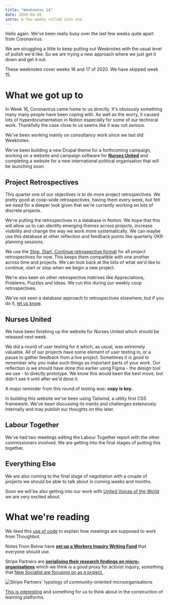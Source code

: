 ```yaml
---
title: "Weeknotes 14"
date: 2020-04-26
intro: A few weeks rolled into one
---
```

Hello again. We've been really busy over the last few weeks quite apart from Coronavirus.

We are struggling a little to keep putting out Weeknotes with the usual level of polish we'd like. So we are trying a new approach where we just get it down and get it out.

These weeknotes cover weeks 16 and 17 of 2020. We have skipped week 15.

# What we got up to

In Week 16, Coronavirus came home to us directly. It's obviously something many many people have been coping with. As well as the worry, it caused lots of hyperdocumentation in Notion especially for some of our technical work. Thankfully the case close to us seems like it was not serious.

We've been working mainly on consultancy work since we last did Weeknotes.

We've been building a new Drupal theme for a forthcoming campaign, working on a website and campaign software for [**Nurses United**](https://twitter.com/nurses_united/) and completing a website for a new international political organisation that will be launching soon.

## Project Retrospectives

This quarter one of our objectives is to do more project retrospectives. We pretty good at coop-wide retrospectives, having them every week, but felt we need for a deeper look given that we're currently working on lots of discrete projects.

We're putting the retrospectives in a database in Notion. We hope that this will allow us to can identify emerging themes across projects, increase visibility and change the way we work more systematically. We can maybe use this database at other reflection and feedback points like quarterly OKR planning sessions.

We use the [Stop, Start, Continue retrospective format](https://www.groupmap.com/map-templates/start-stop-continue-retrospective/) for all project retrospectives for now. This keeps them compatible with one another across time and projects. We can look back at the lists of what we'd like to continue, start or stop when we begin a new project.

We're also keen on other retrospective matrixes like Appreciations, Problems, Puzzles and Ideas. We run this during our weekly coop retrospectives.

We've not seen a database approach to retrospectives elsewhere, but if you do it, [let us know](mailto:hello@commonknowledge.coop).

## Nurses United

We have been finishing up the website for Nurses United which should be released next week.

We did a round of user testing for it which, as usual, was extremely valuable. All of our projects have some element of user testing in, or a pause to gather feedback from a live project. Sometimes it is good to remember why you make such things as important parts of your work. Our reflection is we should have done this earlier using Figma - the design tool we use - to directly prototype. We know this would been the best move, but didn't see it until after we'd done it.

A major reminder from this round of testing was: **copy is key.**

In building this website we've been using Tailwind, a utility first CSS framework. We've been discussing its merits and challenges extensively internally and may publish our thoughts on this later.

## Labour Together

We've had two meetings editing the Labour Together report with the other commissioners involved. We are getting into the final stages of putting this together.

## Everything Else

We are also coming to the final stage of negotiation with a couple of projects we should be able to talk about in coming weeks and months.

Soon we will be also getting into our work with [United Voices of the World](https://www.uvwunion.org.uk/) we are very excited about.

# What we're reading

We liked this [use of code](https://thoughtbot.com/blog/method-to-my-meeting) to explain how meetings are supposed to work from Thoughbot.

Notes From Below have **[set up a Workers Inquiry Writing Fund](https://notesfrombelow.org/article/why-worker-writing-matters)** that everyone should use.

Stripe Partners are **[serialising their research findings on micro-organisations](https://medium.com/digitalfund/key-findings-micro-organisations-discovery-research-ff61fb38e478)** which we think is a good proxy for activist inquiry, something that [New Socialist are focusing on as a project.](https://newsocialist.org.uk/tag/activists-inquiry/)

![Stripe Partners' typology of community-oriented microorganisations](../../assets/stripe-partners-microorganisations.png)

[This is interesting](https://tomcritchlow.com/2020/04/15/library-json/) and something for us to think about in the construction of learning platforms.
